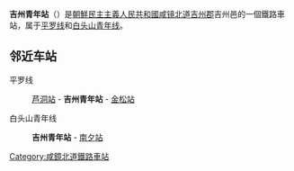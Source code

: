 {{unreferenced|time=2015-02-07T16:40:39+00:00}}
{{朝鮮半島車站資訊
|公司色 = blue
|文字色 = 
|站名 = 吉州青年站
|圖片 = 
|pxl = 
|圖片說明 =
|前一站1 = [[芦洞站|芦洞]]
|前一站距離1 = 5.6
|後一站距離1 = 7.5
|後一站1 = [[金松站|金松]]
|所屬路線1 = [[平罗线|平罗线]]
|距離1 = 586.9
|起點站1 = [[平壤站|平壤]]
|前一站2 = 
|前一站距離2 = 
|後一站距離2 = 10.3
|後一站2 = [[南夕站|南夕]]
|所屬路線2 = [[白头山青年线|白头山青年线]]
|距離2 = 0.0
|起點站2 = 吉州青年
|諺文 = 길주청년역
|朝鮮漢字 = 吉州靑年驛
|文觀部式 = Gilju Cheongnyeon-yeok
|馬-賴式 = Kilju Ch'ŏngnyŏn-yŏk
|副站名 = 
|車站編號 = 
|停站路線數 = 
|所屬公司 = [[朝鮮民主主義人民共和國鐵道省|朝鮮民主主義人民共和國鐵道省]]
|所在地 =[[咸镜北道|咸镜北道]][[吉州郡|吉州郡]]吉州邑
|車站構造 = 地面车站
|月台配置 = 
|啟用年月日 =
|廢站年月日 = 
|上下車人次 = 
|統計年度 = 
|轉車 = 
|備註 = 
|全寬備註 = 
}}

'''吉州青年站'''（{{lang-ko|길주청년역}}）是[[朝鮮民主主義人民共和國|朝鮮民主主義人民共和國]][[咸镜北道|咸镜北道]][[吉州郡|吉州郡]]吉州邑的一個鐵路車站，属于[[平罗线|平罗线]]和[[白头山青年线|白头山青年线]]。

==邻近车站==
平罗线
:[[芦洞站|芦洞站]] - '''吉州青年站''' - [[金松站|金松站]]
白头山青年线
:'''吉州青年站''' - [[南夕站|南夕站]]

{{朝鲜铁路小作品}}

{{平罗线}}
{{白头山青年线}}

[[Category:咸鏡北道鐵路車站|Category:咸鏡北道鐵路車站]]